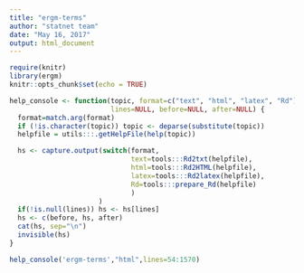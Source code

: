 ```yaml
---
title: "ergm-terms"
author: "statnet team"
date: "May 16, 2017"
output: html_document
---
```


```r
require(knitr)
library(ergm)
knitr::opts_chunk$set(echo = TRUE)

help_console <- function(topic, format=c("text", "html", "latex", "Rd"),
                         lines=NULL, before=NULL, after=NULL) {  
  format=match.arg(format)
  if (!is.character(topic)) topic <- deparse(substitute(topic))
  helpfile = utils:::.getHelpFile(help(topic))

  hs <- capture.output(switch(format, 
                              text=tools:::Rd2txt(helpfile),
                              html=tools:::Rd2HTML(helpfile),
                              latex=tools:::Rd2latex(helpfile),
                              Rd=tools:::prepare_Rd(helpfile)
                              )
                      )
  if(!is.null(lines)) hs <- hs[lines]
  hs <- c(before, hs, after)
  cat(hs, sep="\n")
  invisible(hs)
}
```
```r
help_console('ergm-terms',"html",lines=54:1570)
```

